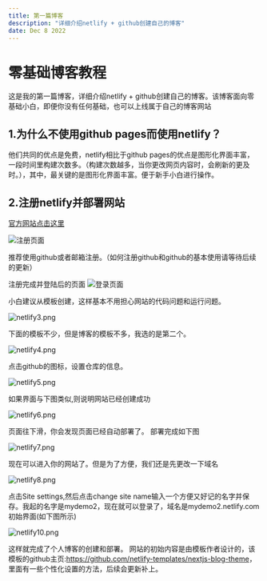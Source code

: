 ```yaml
---
title: 第一篇博客
description: "详细介绍netlify + github创建自己的博客"
date: Dec 8 2022
---
```


# 零基础博客教程
这是我的第一篇博客，详细介绍netlify + github创建自己的博客。该博客面向零基础小白，即便你没有任何基础，也可以上线属于自己的博客网站
## 1.为什么不使用github pages而使用netlify？ 
他们共同的优点是免费，netlify相比于github pages的优点是图形化界面丰富，一段时间里构建次数多。（构建次数越多，当你更改网页内容时，会刷新的更及时。），其中，最关键的是图形化界面丰富。便于新手小白进行操作。
## 2.注册netlify并部署网站

[官方网站点击这里](https://app.netlify.com)

![注册页面](https://s2.loli.net/2022/12/09/TKtclLR49FhNkCg.png)

推荐使用github或者邮箱注册。（如何注册github和github的基本使用请等待后续的更新）

注册完成并登陆后的页面
![登录页面](https://s2.loli.net/2022/12/09/nadXEDmYvMSBRCI.png)

小白建议从模板创建，这样基本不用担心网站的代码问题和运行问题。

![netlify3.png](https://s2.loli.net/2022/12/09/m5CUtB4OeAXzVrk.png)

下面的模板不少，但是博客的模板不多，我选的是第二个。

![netlify4.png](https://s2.loli.net/2022/12/09/tyq2k1Ps6pW4YT8.png)

点击github的图标，设置仓库的信息。

![netlify5.png](https://s2.loli.net/2022/12/09/mwyKAjC3ckrVxab.png)

如果界面与下图类似,则说明网站已经创建成功

![netlify6.png](https://s2.loli.net/2022/12/09/L7VdN8CihwRoFIS.png)

页面往下滑，你会发现页面已经自动部署了。
部署完成如下图

![netlify7.png](https://s2.loli.net/2022/12/09/X25kgnMbeHPTQ3j.png)

现在可以进入你的网站了。但是为了方便，我们还是先更改一下域名

![netlify8.png](https://s2.loli.net/2022/12/09/5bAfg1r9KuiULdv.png)

点击Site settings,然后点击change site name输入一个方便又好记的名字并保存。我起的名字是mydemo2，现在就可以登录了，域名是mydemo2.netlify.com
初始界面(如下图所示)

![netlify10.png](https://s2.loli.net/2022/12/09/kndOK7HoLBt6YUF.png)

这样就完成了个人博客的创建和部署。
网站的初始内容是由模板作者设计的，该模板的github主页:<https://github.com/netlify-templates/nextjs-blog-theme>，里面有一些个性化设置的方法，后续会更新补上。
